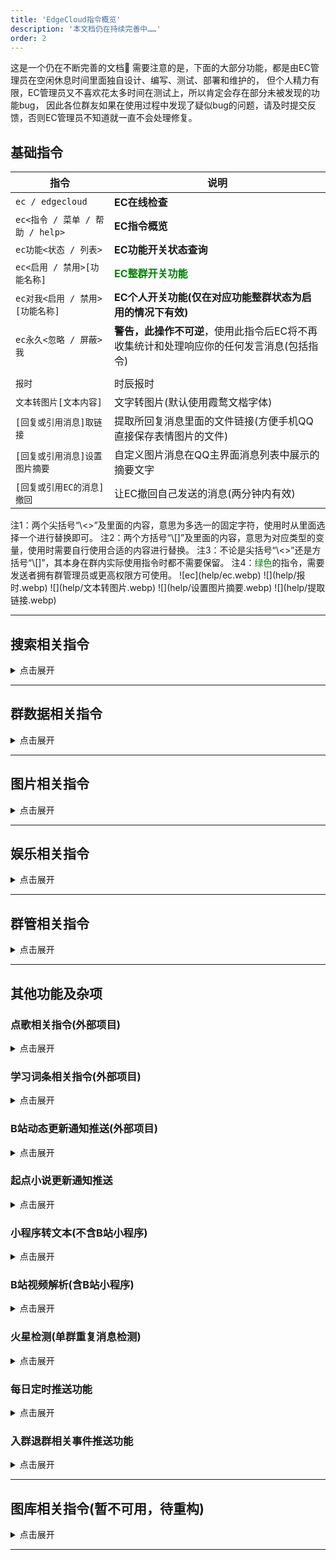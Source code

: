 ```yaml
---
title: 'EdgeCloud指令概览'
description: '本文档仍在持续完善中……'
order: 2
---
```



<Aside type='tip' title='提示'>
这是一个仍在不断完善的文档🤨  
需要注意的是，下面的大部分功能，都是由EC管理员在空闲休息时间里面独自设计、编写、测试、部署和维护的，  
但个人精力有限，EC管理员又不喜欢花太多时间在测试上，所以肯定会存在部分未被发现的功能bug，  
因此各位群友如果在使用过程中发现了疑似bug的问题，请及时提交反馈，否则EC管理员不知道就一直不会处理修复。
</Aside>

## 基础指令

| 指令 | 说明 |
| --- | --- |
| `ec / edgecloud` | <b>EC在线检查</b> |
| `ec<指令 / 菜单 / 帮助 / help>` | <b>EC指令概览</b> |
| `ec功能<状态 / 列表>` | <b>EC功能开关状态查询</b> |
| `ec<启用 / 禁用>[功能名称]` | <font color="green"><b>EC整群开关功能</b></font> |
| `ec对我<启用 / 禁用>[功能名称]` | <b>EC个人开关功能(仅在对应功能整群状态为启用的情况下有效)</b> |
| `ec永久<忽略 / 屏蔽>我` | <b>警告，此操作不可逆</b>，使用此指令后EC将不再收集统计和处理响应你的任何发言消息(包括指令) |
|  |  |
| `报时` | 时辰报时 |
| `文本转图片[文本内容]` | 文字转图片(默认使用霞鹜文楷字体) |
| `[回复或引用消息]取链接` | 提取所回复消息里面的文件链接(方便手机QQ直接保存表情图片的文件) |
| `[回复或引用消息]设置图片摘要` | 自定义图片消息在QQ主界面消息列表中展示的摘要文字 |
| `[回复或引用EC的消息]撤回` | 让EC撤回自己发送的消息(两分钟内有效) |

<Tabs>
<TabItem label="重要说明">
注1：两个尖括号“\<>”及里面的内容，意思为多选一的固定字符，使用时从里面选择一个进行替换即可。  
注2：两个方括号“\[]”及里面的内容，意思为对应类型的变量，使用时需要自行使用合适的内容进行替换。  
注3：不论是尖括号“\<>”还是方括号“\[]”，其本身在群内实际使用指令时都不需要保留。  
注4：<font color="green">绿色</font>的指令，需要发送者拥有群管理员或更高权限方可使用。
</TabItem>
<TabItem label="操作使用演示图片(部分)">
![ec](help/ec.webp)
![](help/报时.webp)
![](help/文本转图片.webp)
![](help/设置图片摘要.webp)
![](help/提取链接.webp)
</TabItem>
</Tabs>

---

## 搜索相关指令

<details>
<summary>点击展开</summary>

<Aside type='note' title='笔记'>
这部分指令功能，虽然很简单且如今几乎无人使用，但却是五年前EC诞生的起因，这也是EC的第一个功能。
</Aside>

| 指令 | 说明 |
| --- | --- |
| `<谷歌 / 百度 / 必应 / 搜狗 / 夸克>搜索 [搜索内容]` | 各大搜索引擎搜索 |
| `<贴吧 / 知乎 / 微博 / 豆瓣 / 小红书>搜索 [搜索内容]` | 部分社交平台搜索 |
| `<nga / github / b站 / 起点 / 乐乎>搜索 [搜索内容]` | 部分论坛网站搜索 |
| `<微信 / 淘宝 / 京东 / steam>搜索 [搜索内容]` | 部分平台搜索 |
| `百科搜索 [搜索内容]` | 萌娘百科搜索 |
| `果核搜索 [搜索内容]` | 果核剥壳搜索 |
| `423搜索 [搜索内容]` | 423Down搜索 |

<Tabs>
<TabItem label="额外说明">
注1：如果你发现某些搜索指令已经失效不再可用，或者希望新增某些(比如搜索引擎/社区/论坛等)快捷搜索指令(仅支持Get方式)，可向EC管理员反馈。
</TabItem>
<TabItem label="操作使用演示图片(部分)">
![](help/搜索功能.webp)
</TabItem>
</Tabs>


</details>

---

## 群数据相关指令

<details>
<summary>点击展开</summary>

<Aside type='note' title='笔记'>
数据统计是EC当前绝大部分功能的核心与基石。
</Aside>

| 指令 | 说明 |
| --- | --- |
| `<今日 / 昨日 / 本周 / 上周 / 本月 / 今年 / 总>发言榜` | 发言排行榜查询(本群+跨群) |
| `连续发言榜` | 连续发言榜(本群+跨群) |
| `积累发言榜` | 积累发言榜(本群+跨群) |
| `近[数字]日发言榜` | 近X日发言榜(本群+跨群) |
| `[数字]月[数字]日发言榜` | 查某一天发言榜(本群+跨群) |
|  |  |
| `综合查询` | 个人数据汇总查询(查询速度慢) |
| `群等级统计` | 群等级统计(本群+跨群) |
| `发言人数统计` | 发言人数统计(本群+跨群) |
| `发言条数统计` | 发言条数统计(本群+跨群) |
|  |  |
| `本群<今日 / 昨日 / 本周 / 上周 / 本月 / 上月 / 今年 / 去年>词云` | 指定时间段的本群词云图片生成 |
| `我的<今日 / 昨日 / 本周 / 上周 / 本月 / 上月 / 今年 / 去年>词云` | 指定时间段的个人词云图片生成 |

<Tabs>
<TabItem label="额外说明">
注1：词云功能由项目[WordCloud](https://github.com/Hellobaka/WordCloud)提供，以较大的日期范围生成词云时，速度较慢，有时候甚至可能会需要三分钟以上的时间，请耐心等待，不要在短时间内连续发送多次词云相关指令。
</TabItem>
<TabItem label="操作使用演示图片(部分)">
![](help/今年发言榜.webp)
![](help/近3日发言榜.webp)
![](help/词云.webp)
</TabItem>
</Tabs>

</details>

---

## 图片相关指令

<details>
<summary>点击展开</summary>

<Aside type='note' title='笔记'>
忽略前面的嘉然和动物图吧，让我们一起看看今天的卫星云图和新闻。
</Aside>

| 指令 | 说明 |
| --- | --- |
| `<猫 / 狗 / 鸟>图` | 返回一张对应类型的图片 |
| `嘉然` | 返回一张嘉然的表情包或图片 |
| `嘉然评论区` | 返回一张嘉然评论区的图片 |
| `嘉然小作文` | 返回一张嘉然小作文的图片 |
|  |  |
| `摸鱼日历` | 返回一张摸鱼人日历的图片 |
| `今日新闻` | 返回一张每天60秒新闻的图片 |
| `今日天气` | 中央气象台天气简报 |
| `今日热榜` | 各平台热搜榜单聚合展示 |
|  |  |
| `云图中国` | 风云4号卫星中国区域云图 |
| `云图地球` | 风云4号卫星地球全圆盘云图 |
| `云图中国视频` | 中国区域云图近24小时变化视频 |
| `云图地球视频` | 地球全圆盘云图近24小时变化视频 |

<Tabs>
<TabItem label="额外说明">
<font color="DarkViolet">注1：这部分指令由EC·β处理，没有EC·β的群无法使用。</font>  
注2：对于单个QQ，以上指令限制每分钟使用一次。
</TabItem>
<TabItem label="操作使用演示图片(部分)">
![](help/狗图嘉然.webp)
![](help/新闻云图.webp)
</TabItem>
</Tabs>

</details>

---

## 娱乐相关指令

<details>
<summary>点击展开</summary>

<Aside type='caution' title='警告'>这里的指令很容易让其他群友跟风使用刷屏，请谨慎决定是否在群内使用</Aside>

| 指令 | 说明 |
| --- | --- |
| `漂流瓶` | 漂流瓶功能指令 |
| `今日运势` | fortune今日运势(每天05:00后可用) |
| `今日运势排行榜` | fortune今日运势排行榜 |
| `今日<老婆 / 老公>` | 一群一天一夫一妻制群老婆(随机抽取) |
| `<结婚 / 民政局 / 群老婆>列表` | 群老婆列表 |
| `今天吃什么` | 今天吃什么(根据当前时间返回结果) |
| `早 / 早安 / 早上好` | 早安指令(每天04:00-12:00可用) |
| `晚 / 晚安 / 晚上好` | 晚安指令(每天18:00-次日4:00可用) |

<Tabs>
<TabItem label="额外说明">
<font color="DarkViolet">注1：这部分指令由EC·β处理，没有EC·β的群无法使用。</font>  
注2：以上部分指令需要群管理员通过开关类指令进行启用后方可使用。
</TabItem>
<TabItem label="操作使用演示图片(部分)">
![](help/漂流瓶.webp)
![](help/今日运势.webp)
![](help/今日老婆.webp)
![](help/今天吃什么.webp)
</TabItem>
</Tabs>

</details>

---

## 群管相关指令

<details>
<summary>点击展开</summary>

<Aside type='note' title='冷知识 '>
当你被禁言后，可以在群里发送指令“解禁我”让EC帮你解除禁言状态，  
慷慨的EC是不会拒绝帮助群友的，当然，前提是EC得有群管理员权限。
</Aside>

| 指令 | 说明 |
| --- | --- |
| `禁我[禁言时间(见注1)]` | 自助禁言 |
| `解禁我` | 自助解禁 |
| `禁言[@群友][禁言时间]` | <font color="green">禁言群员</font> |
| `随机禁言[@群友][禁言时间]` | <font color="green">随机禁言群员</font> |
| `<解禁 / 解除禁言>[@群友]` | <font color="green">解除禁言</font> |
| `踢[@群友]` | <font color="green">踢出群员</font> |
| `永久踢[@群友]` | <font color="green">永久踢出群员</font> |
| `改名片[名片内容]` | 改自己名片 |
|  |  |
| `申请头衔[头衔内容]` | 申请群头衔 |
| `给头衔[@群友][头衔内容(可不填)]` | <font color="Gold">给群头衔</font> |
| `上管理[@群友]` | <font color="Gold">增加群管理员</font> |
| `下管理[@群友]` | <font color="Gold">取消群管理员</font> |
|  |  |
| `投票禁言[@群友][禁言时间]` | 发起投票禁言 |  
| `投成票[投票编号]` | 投赞成票 |  
| `反对票[投票编号]` | 投反对票 |  
| `弃权票[投票编号]` | 投弃权票 |  
| `乐子票[投票编号]` | 投乐子票 |  
| `一票否决票[投票编号]` | <font color="green">投一票否决票</font> |

<Tabs>
<TabItem label="额外说明">
注1：以上所有指令，均需要EC拥有群管理员或更高权限方可使用。  
注2：<font color="green">绿色</font>的指令，需要发送者拥有群管理员或更高权限方可使用。  
注3：上面的[禁言时间]变量，单位为分钟，最大值为43200，超出43200按43200算，均可以不填，有默认值。  
注4：上面的[@群友]变量，均支持同时@多个群友。
</TabItem>
<TabItem label="操作使用演示图片(部分)">
![](help/头衔禁言.webp)
</TabItem>
</Tabs>

</details>

---

## 其他功能及杂项

### 点歌相关指令(外部项目)

<details>
<summary>点击展开</summary>

<Aside type='note' title='笔记'>
以下点歌相关的指令，都需要加空格，语言点歌会比较慢，需要等一下。
</Aside>

| 指令 | 说明 |
| --- | --- |
| `点歌 [歌曲名] [歌曲作者名(选填)]` | 点歌(自动搜索所有源并选择最佳来源) |
| `语音点歌 [歌曲名] [歌曲作者名(选填)]` | 以语音的形式点歌(转码速度慢，可能失败) |

<Tabs>
<TabItem label="额外说明">
注1：对于只用歌曲名搜不到自己想要的歌曲的情况，在歌曲名后面加上歌曲作者名就能更精确的查找了。  
注2：点歌功能由项目[MiraiSongPlugin](https://github.com/khjxiaogu/MiraiSongPlugin)提供。
</TabItem>
<TabItem label="操作使用演示图片(部分)">
![](help/点歌.webp)
</TabItem>
</Tabs>

</details>

### 学习词条相关指令(外部项目)

<details>
<summary>点击展开</summary>

<Aside type='note' title='笔记'>
一个能够让群友给EC添加自定义指令和返回内容的功能。
</Aside>

| 指令 | 说明 |
| --- | --- |
| `学习词条#[词条名]#[词条内容 / 回复项]` | 学习一个新的词条内容 |
| `[词条名]` | 查看对应词条内容 |
| `删除词条#[词条名]#[版本号]` | 删除一个词条，省略版本号则删除整个词条名 |
| `搜索词条#[关键词]#[页码]` | 检索与关键词有关的所有词条，页码为可选项，只可填写数字，默认为1 |
| `词条别名#[词条名]#[目标]` | 添加词条的别名至目标，若不填写目标，则认为是删除名为词条名的别名 |
| `词条历史#[词条名]#[页码]` | 查看词条修改历史，页码为可选项，只可填写数字，默认为1 |
| `全部词条#[页码]` | 检索所有词条，页码为可选项，只可填写数字，默认为1 |

<Tabs>
<TabItem label="额外说明">
注1：此功能危险级别较高，且部分通过此功能添加的指令，可能会被误认为是EC官方的指令，容易导致冲突矛盾，请群管理员慎重决定是否启用此功能。  
注2：学习词条功能由项目[EntryLib](https://github.com/BillYang2016/entrylib)提供，此项目已经停更多年，目前存在部分bug(比如无法存储图片和语音)。
</TabItem>
<TabItem label="操作使用演示图片(部分)">
![](help/学习词条.webp)
</TabItem>
</Tabs>

</details>

### B站动态更新通知推送(外部项目)

<details>
<summary>点击展开</summary>

<Aside type='note' title='笔记'>
此功能是一个大佬写的，UI非常美观，只有EC管理员很遗憾没有热评。
</Aside>

| 起点更新通知推送订阅指令列表 |
| --- |
| `b站动态更新通知推送订阅查询` |
| `添加b站动态更新通知推送订阅[b站用户UID]` |
| `取消b站动态更新通知推送订阅[b站用户UID]` |
| `搜索b站动态[动态ID]` |
| `获取b站最新动态[b站用户UID]` |

<Tabs>
<TabItem label="额外说明">
此功能默认禁用，启用后的效果为：  
当群内订阅的B站用户更新了动态(包括直播和视频等)之后，EC会在群内发送动态更新通知。

_注1：此功能由项目[BilibiliDynamicMiraiPlugin](https://github.com/Colter23/bilibili-dynamic-mirai-plugin)提供_
</TabItem>
<TabItem label="操作使用演示图片(部分)">
![](help/B站动态推送.webp)
</TabItem>
</Tabs>

</details>

### 起点小说更新通知推送

<details>
<summary>点击展开</summary>

<Aside type='note' title='笔记'>
起点的反爬实在是很严格，EC目前是通过循环获取书架数据来判断更新，  
但此方案其实也不是特别稳定，如果有大佬有更好的方案，欢迎联系EC管理员讨论。
</Aside>

| 起点更新通知推送订阅指令列表 |
| --- |
| `起点更新通知推送订阅查询` |
| `添加起点更新通知推送订阅[书籍ID]` |
| `取消起点更新通知推送订阅[书籍ID]` |
| `[回复引用]以后艾特我` |
| `[回复引用]以后不用艾特我` |

<Tabs>
<TabItem label="额外说明">
此功能默认禁用，启用后的效果为：  
当群内订阅的起点小说更新新章节之后，EC会在群内发送章节更新通知，同时允许群友将直接加入EC的艾特通知列表。

注1：此功能仅建议更新时间不规律且每天更新次数不多的书籍使用。  
注2：增删艾特之所以需要回复引用更新通知消息，是因为EC需要通过引用消息的内容来判定具体是那本书需要增删艾特。  
注3：由于起点的反爬策略严格，EC只能每分钟检查一次更新，因此当最新章节更新后，群内的起点更新通知推送可能会有1-60秒左右的延迟。  
注4：在书籍列表已有的书籍，可直接通过书籍ID添加订阅，如果需要订阅列表中没有的书籍，需要把书名提供给EC管理员进行添加。
</TabItem>
<TabItem label="操作使用演示图片(部分)">
![](help/起点更新推送.webp)
</TabItem>
</Tabs>

</details>

### 小程序转文本(不含B站小程序)

<details>
<summary>点击展开</summary>

<Aside type='note' title='笔记'>
EC的管理员很讨厌小程序，但更多的群友却已经接受了小程序，因此这个功能也就不再默认启用。
</Aside>

<Tabs>
<TabItem label="额外说明">
此功能默认禁用，启用后的效果为：  
在群友往群内分享了知乎、微博之类的小程序消息时，EC会返回对应的网页链接，使有需要或者讨厌小程序的群友能够选择不打开小程序直接通过链接在网页浏览。
</TabItem>
<TabItem label="操作使用演示图片(部分)">
![](help/小程序转文本.webp)
</TabItem>
</Tabs>

</details>

### B站视频解析(含B站小程序)

<details>
<summary>点击展开</summary>

<Aside type='caution' title='警告'>
不要问EC管理员能不能取消展示热评，因为他就是为了展示热评才写的这个功能。  
不喜欢可以直接禁用此功能，对全群或对个人都是可以设置禁用的。
</Aside>

<Tabs>
<TabItem label="额外说明">
此功能对群默认禁用，但个人可以通过@EC 使用，启用后的效果为：  
在群友往群内分享了B站视频的链接、BV号或小程序消息时，EC会返回对应的干净链接和前三个热评，方便群友快速了解视频内容和去除B站默认分享链接里面的追踪参数。
</TabItem>
<TabItem label="操作使用演示图片(部分)">
![](help/B站解析小程序.webp)
![](help/B站解析链接.webp)
![](help/B站解析bv.webp)
</TabItem>
</Tabs>

</details>

### 火星检测(单群重复消息检测)

<details>
<summary>点击展开</summary>

<Aside type='note' title='笔记'>
如果你还不知道火星是什么意思，请点击查看[《火星管理处罚条例》](https://www.byx2020.com/posts/mars-law)。
</Aside>

<Tabs>
<TabItem label="额外说明">
此功能默认禁用，启用后的效果为：  
在群友往群内发送非表情图片、视频或聊天记录消息时，  
EC会存储对应消息的发送人、发送时间和md5值到火星数据库，  
然后在群友回复某条消息“火星”或“火星检测”时，获取回复消息的md5值，  
在火星数据库中检测是否有其他群友在之前已经发送过了相同的消息，并给出记录列表。
</TabItem>
<TabItem label="操作使用演示图片(部分)">
待补充
</TabItem>
</Tabs>

</details>

### 每日定时推送功能

<details>
<summary>点击展开</summary>

<Aside type='caution' title='警告'>
机器人在短时间内主动向多个群发送消息，在腾讯系统里面其实是一个高风险的行为，  
因此即便是启用了此功能的群，如果昨日的群发言数不能达标，EC次日也不会进行推送,  
以此尽量减少推送群的数量。
</Aside>

| 推送类型 | 每日推送时间 |
| --- | --- |
| 每天60S新闻图片+云图视频推送 | 08:22左右 |
| 中央气象台今日天气简报推送 | 09:00左右 |
| 群聊发言榜图片+词云图片定时推送 | 22:00左右 |

<Tabs>
<TabItem label="额外说明">
以上三个推送类型均默认禁用，启用且昨日群发言数达标后次日才会推送，效果为：

定时发送以上类型的内容
</TabItem>
<TabItem label="操作使用演示图片(部分)">
![](help/推送新闻天气.webp)
![](help/推送发言榜词云.webp)
</TabItem>
</Tabs>

</details>

### 入群退群相关事件推送功能

<details>
<summary>点击展开</summary>

<Aside type='note' title='笔记'>
这部分的文案，其实都是可以自定义的。
</Aside>

| 推送类型 |
| --- |
| 入群欢迎 |
| 申请入群 |
| 踢出提示 |
| 退群欢送 |

<Tabs>
<TabItem label="额外说明">
以上推送类型对大部分群友均默认禁用，启用后的效果为：

对发言数达标或已经加入过隔壁群的群友，会在其入群或退群的时候，额外生成一张综合查询图片
</TabItem>
<TabItem label="操作使用演示图片(部分)">
![](help/入群欢迎.webp)
![](help/退群欢送.webp)
</TabItem>
</Tabs>

</details>

---

## 图库相关指令(暂不可用，待重构)

<details>
<summary>点击展开</summary>

<Aside type='danger' title='错误'>别看了，没修好😡</Aside>

| 指令 | 说明 |
| --- | --- |
| `图库列表` | 查看所有图库名 |
| `创建图库[图库名]` | 创建本群图库 |
| `创建跨群图库[图库名]` | 创建跨群图库 |
| `删除图库[图库名]` | 删除本群图库 |
| `删除跨群图库[图库名]` | 删除跨群图库 |
| `图库[图库名]增加上传黑名单<@群友 / QQ号>` | 增加图库上传黑名单 |
| `图库[图库名]删除上传黑名单<@群友 / QQ号>` | 删除图库上传黑名单 |
| `图库[图库名]增加提取黑名单<@群友 / QQ号>` | 增加图库提取黑名单 |
| `图库[图库名]删除提取黑名单<@群友 / QQ号>` | 删除图库提取黑名单 |
| `上传图库[图库名][图片]` | 上传图库图片(优先上传到本群图库) |
| `上传跨群图库[图库名][图片]` | 上传跨群图库图片(直接上传到跨群图库) |
| `提取图库[图库名]` | 提取图库图片(优先从本群图库提取) |
| `提取跨群图库[图库名]` | 提取跨群图库图片(直接从跨群图库提取图片) |
| `查询图库[图库名]` | 查询图库数据(优先查询本群图库) |
| `查询跨群图库[图库名]` | 查询图库数据(直接查询跨群图库) |

<Tabs>
<TabItem label="额外说明">
注1：图库内的图片均为群友自行上传，与EC无关。  
注2：图库名仅允许为2~20个字符(一个汉字占两个字符)的汉字、字母、数字或下划线。  
注3：禁止上传违规图片，违者将被列入图库功能的黑名单。  
注4：上传图库指令后面可直接加上图片，也可以先发指令再发图，支持连续上传多张图片。  
注5：“优先本群图库”是指，当存在同名的本群图库和跨群图库时，会优先匹配返回本群图库的结果，而不会返回跨群图库的结果，只有当不存在本群图库时，才会返回跨群图库的结果。
</TabItem>
<TabItem label="操作使用演示图片(部分)">
待后续补充
</TabItem>
</Tabs>

</details>

---


